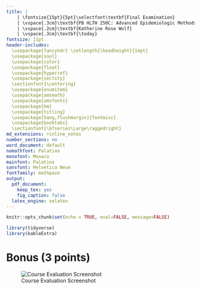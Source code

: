 ```yaml
---
title: |
    | \fontsize{15pt}{5pt}\selectfont\textbf{Final Examination}
    | \vspace{.3cm}\textbf{PB HLTH 250C: Advanced Epidemiologic Methods}
    | \vspace{.2cm}\textbf{Katherine Rose Wolf}
    | \vspace{.3cm}\textbf{\today}
fontsize: 11pt
header-includes: 
  \usepackage{fancyhdr} \setlength{\headheight}{14pt}
  \usepackage{soul}
  \usepackage{color}
  \usepackage{float}
  \usepackage{hyperref}
  \usepackage{sectsty} 
  \sectionfont{\centering}
  \usepackage{enumitem}
  \usepackage{amsmath}
  \usepackage{amsfonts}
  \usepackage{bm}
  \usepackage{titling}
  \usepackage[hang,flushmargin]{footmisc} 
  \usepackage{booktabs}
  \sectionfont{\bfseries\Large\raggedright}
md_extensions: +inline_notes
number_sections: no
word_document: default
nomathfont: Palatino
monofont: Monaco
mainfont: Palatino
sansfont: Helvetica Neue
fontfamily: mathpazo
output: 
  pdf_document: 
    keep_tex: yes
    fig_caption: false
  latex_engine: xelatex
---
```


\pagestyle{plain}

\begin{center}

\includegraphics[height=6in]{signature_page}

\end{center}

```r

knitr::opts_chunk$set(echo = TRUE, eval=FALSE, message=FALSE)

library(tidyverse)
library(kableExtra)

```


\newpage

\begin{center}

\section{Questions}

\end{center}

\section{Bias analysis}

\textbf{Answer the following \textit{TRUE/FALSE} questions regarding bias analysis in general and \textit{provide a 1-2 sentence justification} (please read carefully). (5 points each)}

\begin{enumerate}[label=\textbf{\arabic*.}]
  \item \textbf{Deterministic bias analysis incorporates uncertainty in the bias parameters into your analysis.}

FALSE.

  \item \textbf{Probabilistic bias analysis yields a range of bias-corrected measures of association.}

TRUE.

  \item \textbf{The gamma distribution is a good choice for the distribution of the bias parameter for a proportion/prevalence/probability.}

  \item \textbf{The normal distribution is a good choice for the distribution of the bias parameter for a log-relative risk.}

  \item \textbf{One reason quantitative bias analysis is important is that systematic errors can be larger than random errors.}

TRUE.

\end{enumerate}

\newpage

\section{Paper evaluation}

\textbf{A paper by Keil et al. (2014) in \textit{Environmental Health} examined the association between exposure to imidacloprid (a common flea and tick medication for pets) and autisum spectrum disorder (ASD) among children. Read the accompanying paper, paying particular attention to the methods and results sections, and answer the following questions regarding the methodological approach and presentation of results \textit{(please keep answers brief)}:}

\begin{enumerate}[label=\textbf{\arabic*.}]\addtocounter{enumi}{5}
  \item \textbf{The authors mention using "3 jointly estimated models to simultaneously model the 'true' exposure and estimate its association with ASD." For the analysis in this paper, write out each of these models as described by the authors.\footnote{Note correction at top of page 3. Text should read: ’probability of reported exposure, given "true" exposure and case/control status...’} Consider only the non-differential misclassification scenario (group 2). Give definitions for each of the covariates and parameters in your models. Specify any distributional assumptions for the outcomes on the models, but here you do not need to specify the priors on the model parameters: \textit{Hint: refer to misclassification example from the Bayesian Bias Analysis lecture.}}
  \begin{enumerate}[label=\textbf{\alph*.}]
    \item \textbf{Exposure model (10 points)}
    \item \textbf{Measurement model (10 points)}
    \item \textbf{Outcome model (10 points)}
  \end{enumerate}


\newpage

  \item \textbf{The authors describe a sequence of analyses where each one treats the sensitivity and false positive rate (1-specificity) as fixed. In the case of non-differential misclassification (group 2), sensitivity ranges from 0.70-0.95 and false positive probability (1-specificity) from 0.00-0.20 for both cases (ASD) and controls (TD). Instead of specific fixed scenarios, describe one possible set of prior distributions for sensitivity and specificity that would be consistent with these ranges of values (5 points) \textit{Hint: Assume there is no prior probability outside of the stated ranges. You should specify two reasonable distributions of your choice (one for each bias parameter), and include specific values for the hyperparameters.}}
  
\newpage

  \item \textbf{The model above assumes non-differential exposure misclassification.}
  \begin{enumerate}[\textbf{label=\alph*.}]
    \item \textbf{Modify and present the approopriate sub-model from question 6 to accommodate \textit{differential} misclassification (this will only involve one of (a), (b), or (c)). Make sure to define each of the necessary bias parameters in this new sub-model. (5 points)}
    \item \textbf{Assuming this modification, specify the necessary prior distributions for the bias parameters consistent with the group 3 scenario (see Figure 2). (5 points)}
  \end{enumerate}
\end{enumerate}

\newpage

\section{Analytic plan}

\begin{enumerate}[label=\textbf{\arabic*.}]\addtocounter{enumi}{8}

  \item \textbf{Given the analysis and methodological issue that you outlined on the midterm, \textit{briefly} outline an plan for the analysis. Consider writing this in the format you would for a MPH capstone proposal or dissertation prospectus. Be specific about 1) target parameter, 2) modeling forms, 3) covariates included, and 4) how you will inform any priors (e.g. for Bayesian analysis or probabilistic bias analysis). Include an expression for the model form (you can denote sets of covariates in vector notation for brevity). (30 points) LIMIT YOUR ANSWER TO ONE PAGE OR LESS.}

\end{enumerate}
  
\newpage

# Bonus (3 points)

\textbf{Include (with your answers here) documentation that you have completed the online course evaluation for PBHLTH 250C. (And thank you!) (Please do not include any information on your
responses to the questions.)}
\color{black}

![Course Evaluation Screenshot](course_evaluation.jpg)